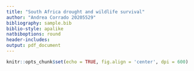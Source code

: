 ```yaml
---
title: "South Africa drought and wildlife survival"
author: "Andrea Corrado 20205529"
bibliography: sample.bib
biblio-style: apalike
natbiboptions: round
header-includes:
output: pdf_document
---
```


```r
knitr::opts_chunk$set(echo = TRUE, fig.align = 'center', dpi = 600)
```

\twocolumn
\tableofcontents
<!-- citation example: \cite{first_line_after_bracket} -->


<!-- ------------------------------------------------------------------------------------------------------------ -->
\section*{Abstract}










<!-- ------------------------------------------------------------------------------------------------------------ -->
\section{Introduction}













<!-- ------------------------------------------------------------------------------------------------------------ -->
\section{Climate Modeling}









<!-- ------------------------------------------------------------------------------------------------------------ -->
\section{Species count Modelling}










<!-- ------------------------------------------------------------------------------------------------------------ -->
\section{Conclusion}



















<!-- ------------------------------------------------------------------------------------------------------------ -->
\bibliography{sample.bib} <!-- print references -->
\bibliographystyle{ieeetr} <!-- bibl style -->
